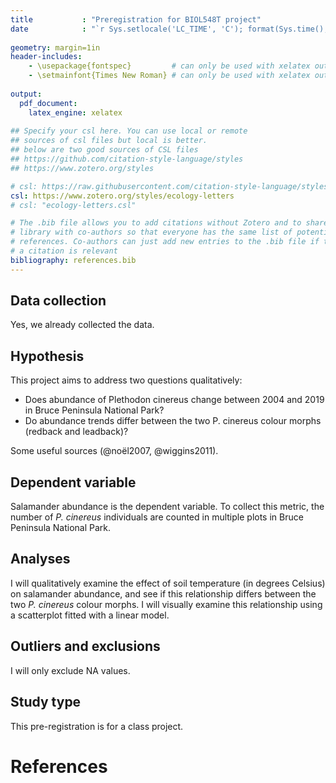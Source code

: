 ```yaml
---
title           : "Preregistration for BIOL548T project"
date            : "`r Sys.setlocale('LC_TIME', 'C'); format(Sys.time(), '%d\\\\ %B %Y')`"
    
geometry: margin=1in
header-includes:
    - \usepackage{fontspec}         # can only be used with xelatex output
    - \setmainfont{Times New Roman} # can only be used with xelatex output
    
output:
  pdf_document:
    latex_engine: xelatex
    
## Specify your csl here. You can use local or remote 
## sources of csl files but local is better.
## below are two good sources of CSL files
## https://github.com/citation-style-language/styles
## https://www.zotero.org/styles

# csl: https://raw.githubusercontent.com/citation-style-language/styles/master/ecology-letters.csl
csl: https://www.zotero.org/styles/ecology-letters
# csl: "ecology-letters.csl"

# The .bib file allows you to add citations without Zotero and to share your
# library with co-authors so that everyone has the same list of potential
# references. Co-authors can just add new entries to the .bib file if they think
# a citation is relevant
bibliography: references.bib
---
```


<!-- To keep pre-registrations to a reasonable length for readers, we recommend answers fit within a single page .pdf document, roughly 3200 characters. Read more about this here: https://aspredicted.org/messages/why_limits.php -->

## Data collection

<!-- Have any data been collected for this study already? (Note: "Yes" is not an accepted answer.) -->

Yes, we already collected the data.

## Hypothesis

<!-- What's the main question being asked or hypothesis being tested in this study? -->

This project aims to address two questions qualitatively:

-   Does abundance of Plethodon cinereus change between 2004 and 2019 in Bruce Peninsula National Park?
-   Do abundance trends differ between the two P. cinereus colour morphs (redback and leadback)?

Some useful sources (@noël2007, @wiggins2011).

## Dependent variable

<!-- Describe the key dependent variable(s) specifying how they will be measured. -->

Salamander abundance is the dependent variable. To collect this metric, the number of *P. cinereus* individuals are counted in multiple plots in Bruce Peninsula National Park.


## Analyses

<!-- Specify exactly which analyses you will conduct to examine the main question/hypothesis. -->

I will qualitatively examine the effect of soil temperature (in degrees Celsius) on salamander abundance, and see if this relationship differs between the two *P. cinereus* colour morphs. I will visually examine this relationship using a scatterplot fitted with a linear model.

## Outliers and exclusions

<!-- Describe exactly how outliers will be defined and handled, and your precise rule(s) for excluding observations. -->

I will only exclude NA values.

## Study type

This pre-registration is for a class project.


# References

```{=html}
<!-- this littel code block is a comment that won't show up in the knitted 
document. It is a good way to add hidden things and comments to your RMarkdown 
document. For example... -->
```
```{=html}
<!-- this little chunk of code (the ::: stuff below) forces the references to show up here. If you
don't use this then they are put at the end of the document by default -->
```
::: {#refs}
:::

```{=tex}
\vspace{-2pc}
\setlength{\parindent}{-0.5in}
\setlength{\leftskip}{-1in}
\setlength{\parskip}{8pt}
```
\noindent
